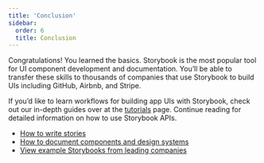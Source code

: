 ```yaml
---
title: 'Conclusion'
sidebar:
  order: 6
  title: Conclusion
---
```


Congratulations! You learned the basics. Storybook is the most popular tool for UI component development and documentation. You’ll be able to transfer these skills to thousands of companies that use Storybook to build UIs including GitHub, Airbnb, and Stripe.

If you’d like to learn workflows for building app UIs with Storybook, check out our in-depth guides over at the [tutorials](https://storybook.js.org/tutorials/) page. Continue reading for detailed information on how to use Storybook APIs.

* [How to write stories](../writing-stories/introduction.mdx)
* [How to document components and design systems](../writing-docs/introduction.mdx)
* [View example Storybooks from leading companies](https://storybook.js.org/showcase)
